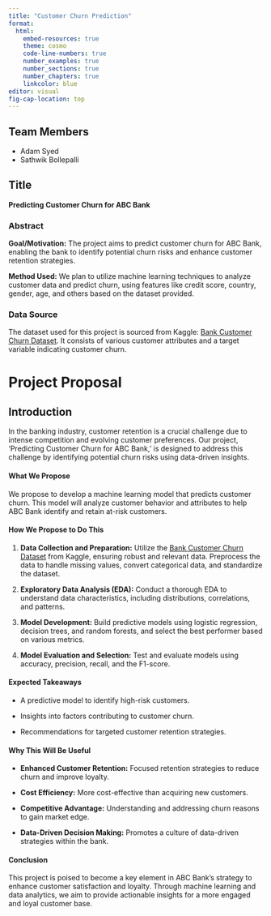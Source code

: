 ```yaml
---
title: "Customer Churn Prediction"
format:
  html:
    embed-resources: true
    theme: cosmo
    code-line-numbers: true
    number_examples: true
    number_sections: true
    number_chapters: true
    linkcolor: blue
editor: visual
fig-cap-location: top
---
```


## Team Members

-   Adam Syed
-   Sathwik Bollepalli

## Title

**Predicting Customer Churn for ABC Bank**

### **Abstract**

**Goal/Motivation:** The project aims to predict customer churn for ABC Bank, enabling the bank to identify potential churn risks and enhance customer retention strategies.

**Method Used:** We plan to utilize machine learning techniques to analyze customer data and predict churn, using features like credit score, country, gender, age, and others based on the dataset provided.

### **Data Source**

The dataset used for this project is sourced from Kaggle: [Bank Customer Churn Dataset](https://www.kaggle.com/datasets/gauravtopre/bank-customer-churn-dataset). It consists of various customer attributes and a target variable indicating customer churn.

# Project Proposal

## Introduction

In the banking industry, customer retention is a crucial challenge due to intense competition and evolving customer preferences. Our project, 'Predicting Customer Churn for ABC Bank,' is designed to address this challenge by identifying potential churn risks using data-driven insights.

#### What We Propose

We propose to develop a machine learning model that predicts customer churn. This model will analyze customer behavior and attributes to help ABC Bank identify and retain at-risk customers.

#### How We Propose to Do This

1.  **Data Collection and Preparation:** Utilize the [Bank Customer Churn Dataset](https://www.kaggle.com/datasets/gauravtopre/bank-customer-churn-dataset) from Kaggle, ensuring robust and relevant data. Preprocess the data to handle missing values, convert categorical data, and standardize the dataset.

2.  **Exploratory Data Analysis (EDA):** Conduct a thorough EDA to understand data characteristics, including distributions, correlations, and patterns.

3.  **Model Development:** Build predictive models using logistic regression, decision trees, and random forests, and select the best performer based on various metrics.

4.  **Model Evaluation and Selection:** Test and evaluate models using accuracy, precision, recall, and the F1-score.

#### Expected Takeaways

-   A predictive model to identify high-risk customers.

-   Insights into factors contributing to customer churn.

-   Recommendations for targeted customer retention strategies.

#### Why This Will Be Useful

-   **Enhanced Customer Retention:** Focused retention strategies to reduce churn and improve loyalty.

-   **Cost Efficiency:** More cost-effective than acquiring new customers.

-   **Competitive Advantage:** Understanding and addressing churn reasons to gain market edge.

-   **Data-Driven Decision Making:** Promotes a culture of data-driven strategies within the bank.

#### Conclusion

This project is poised to become a key element in ABC Bank's strategy to enhance customer satisfaction and loyalty. Through machine learning and data analytics, we aim to provide actionable insights for a more engaged and loyal customer base.
